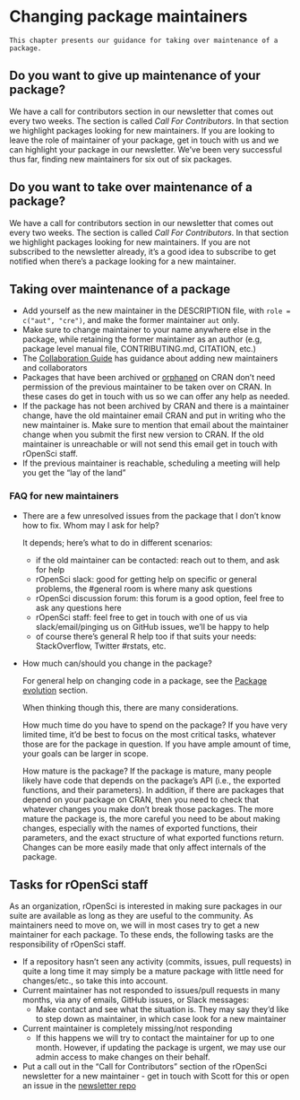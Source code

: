 # Changing package maintainers {#changing-maintainers}

```block
This chapter presents our guidance for taking over maintenance of a package.
```

## Do you want to give up maintenance of your package?

We have a call for contributors section in our newsletter that comes out every two weeks. The section is called _Call For Contributors_. In that section we highlight packages looking for new maintainers. If you are looking to leave the role of maintainer of your package, get in touch with us and we can highlight your package in our newsletter. We've been very successful thus far, finding new maintainers for six out of six packages.

## Do you want to take over maintenance of a package?

We have a call for contributors section in our newsletter that comes out every two weeks. The section is called _Call For Contributors_. In that section we highlight packages looking for new maintainers. If you are not subscribed to the newsletter already, it's a good idea to subscribe to get notified when there's a package looking for a new maintainer.

## Taking over maintenance of a package

* Add yourself as the new maintainer in the DESCRIPTION file, with `role = c("aut", "cre")`, and make the former maintainer `aut` only.
* Make sure to change maintainer to your name anywhere else in the package, while retaining the former maintainer as an author (e.g, package level manual file, CONTRIBUTING.md, CITATION, etc.)
* The [Collaboration Guide](#collaboration) has guidance about adding new maintainers and collaborators
* Packages that have been archived or [orphaned][] on CRAN don’t need permission of the previous maintainer to be taken over on CRAN. In these cases do get in touch with us so we can offer any help as needed.
* If the package has not been archived by CRAN and there is a maintainer change, have the old maintainer email CRAN and put in writing who the new maintainer is. Make sure to mention that email about the maintainer change when you submit the first new version to CRAN. If the old maintainer is unreachable or will not send this email get in touch with rOpenSci staff.
* If the previous maintainer is reachable, scheduling a meeting will help you get the "lay of the land"

### FAQ for new maintainers

* There are a few unresolved issues from the package that I don’t know how to fix. Whom may I ask for help?

  It depends; here's what to do in different scenarios:

    - if the old maintainer can be contacted: reach out to them, and ask for help
    - rOpenSci slack: good for getting help on specific or general problems, the #general room is where many ask questions
    - rOpenSci discussion forum: this forum is a good option, feel free to ask any questions here
    - rOpenSci staff: feel free to get in touch with one of us via slack/email/pinging us on GitHub issues, we'll be happy to help
    - of course there's general R help too if that suits your needs: StackOverflow, Twitter #rstats, etc.

* How much can/should you change in the package?

  For general help on changing code in a package, see the [Package evolution](#evolution)
  section. 

  When thinking though this, there are many considerations.
  
  How much time do you have to spend on the package? If you have very limited time, it'd be best to focus on the most critical tasks, whatever those are for the package in question. If you have ample amount of time, your goals can be larger in scope.
  
  How mature is the package? If the package is mature, many people likely have code that depends on the package's API (i.e., the exported functions, and their parameters). In addition, if there are packages that depend on your package on CRAN, then you need to check that whatever changes you make don't break those packages. The more mature the package is, the more careful you need to be about making changes, especially with the names of exported functions, their parameters, and the exact structure of what exported functions return. Changes can be more easily made that only affect internals of the package.

## Tasks for rOpenSci staff

As an organization, rOpenSci is interested in making sure packages in our suite are available as long as they are useful to the community. As maintainers need to move on, we will in most cases try to get a new maintainer for each package. To these ends, the following tasks are the responsibility of rOpenSci staff.

* If a repository hasn’t seen any activity (commits, issues, pull requests) in quite a long time it may simply be a mature package with little need for changes/etc., so take this into account.
* Current maintainer has not responded to issues/pull requests in many months, via any of emails, GitHub issues, or Slack messages:
  * Make contact and see what the situation is. They may say they’d like to step down as maintainer, in which case look for a new maintainer
* Current maintainer is completely missing/not responding
  * If this happens we will try to contact the maintainer for up to one month. However, if updating the package is urgent, we may use our admin access to make changes on their behalf.
* Put a call out in the “Call for Contributors” section of the rOpenSci newsletter for a new maintainer - get in touch with Scott for this or open an issue in the [newsletter repo](https://github.com/ropensci/biweekly/)


[orphaned]: https://cran.r-project.org/src/contrib/Orphaned/README
